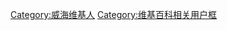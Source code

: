 {{Userbox-2
  |border-c = #000000
  |border-s = 1
  |id1-c    = #FFFFFF
  |id1-s    = 12
  |id1-fc   = #00008B
  |id2-c    = #00008B
  |id2-s    = 12
  |id2-fc   = #FFFFFF
  |info-c   = #F0F8FF
  |info-s   = 10
  |info-fc  = #000000
  |id1      = [[File:Weihai.jpg|50px]]
  |id2      = 威海
  |info     = 这个维基人现在或曾经居住在'''[[威海市]]'''。
}}
<includeonly>[[Category:威海维基人]]</includeonly>
<noinclude>[[Category:维基百科相关用户框]]</noinclude>